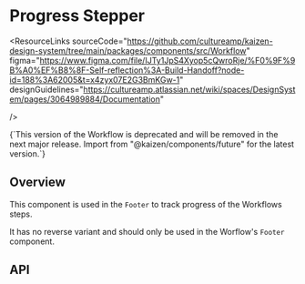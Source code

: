 
<Meta of={ProgressStepperStories} />

# Progress Stepper

<ResourceLinks
  sourceCode="https://github.com/cultureamp/kaizen-design-system/tree/main/packages/components/src/Workflow"
  figma="https://www.figma.com/file/IJTy1JpS4Xyop5cQwroRje/%F0%9F%9B%A0%EF%B8%8F-Self-reflection%3A-Build-Handoff?node-id=188%3A62005&t=x4zyx07E2G3BmKGw-1"
  designGuidelines="https://cultureamp.atlassian.net/wiki/spaces/DesignSystem/pages/3064989884/Documentation"

/>

<InlineNotification type="negative" persistent>
  {`This version of the Workflow is deprecated and will be removed in the next major release.
  Import from "@kaizen/components/future" for the latest version.`}
</InlineNotification>

<KAIOInstallation exportNames="Workflow" />

## Overview

This component is used in the `Footer` to track progress of the Workflows steps.

It has no reverse variant and should only be used in the Worflow's `Footer` component.

<Canvas of={ProgressStepperStories.Playground} />
<Controls of={ProgressStepperStories.Playground} />

## API

<DocsStory of={ProgressStepperStories.ProgressStates} />

<DocsStory of={ProgressStepperStories.AllStepsComplete} />

<DocsStory of={ProgressStepperStories.FewerSteps} />

<DocsStory of={ProgressStepperStories.EightSteps} />
